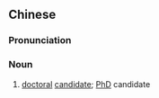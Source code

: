 ==Chinese==
{{zh-forms|type=21|[[doctorate]]}}

===Pronunciation===
{{zh-pron
|m=bóshìshēng,er=y
|c=bok3 si6 sang1
|cat=n
}}

===Noun===
{{zh-noun}}

# [[doctoral]] [[candidate]]; [[PhD]] candidate
